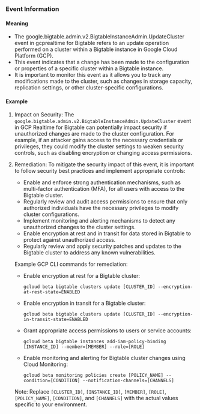 
### Event Information

#### Meaning

- The google.bigtable.admin.v2.BigtableInstanceAdmin.UpdateCluster event in gcprealtime for Bigtable refers to an update operation performed on a cluster within a Bigtable instance in Google Cloud Platform (GCP).
- This event indicates that a change has been made to the configuration or properties of a specific cluster within a Bigtable instance.
- It is important to monitor this event as it allows you to track any modifications made to the cluster, such as changes in storage capacity, replication settings, or other cluster-specific configurations.

#### Example

1. Impact on Security: The `google.bigtable.admin.v2.BigtableInstanceAdmin.UpdateCluster` event in GCP Realtime for Bigtable can potentially impact security if unauthorized changes are made to the cluster configuration. For example, if an attacker gains access to the necessary credentials or privileges, they could modify the cluster settings to weaken security controls, such as disabling encryption or changing access permissions.

2. Remediation: To mitigate the security impact of this event, it is important to follow security best practices and implement appropriate controls:

   - Enable and enforce strong authentication mechanisms, such as multi-factor authentication (MFA), for all users with access to the Bigtable cluster.
   - Regularly review and audit access permissions to ensure that only authorized individuals have the necessary privileges to modify cluster configurations.
   - Implement monitoring and alerting mechanisms to detect any unauthorized changes to the cluster settings.
   - Enable encryption at rest and in transit for data stored in Bigtable to protect against unauthorized access.
   - Regularly review and apply security patches and updates to the Bigtable cluster to address any known vulnerabilities.

   Example GCP CLI commands for remediation:

   - Enable encryption at rest for a Bigtable cluster:
     ```
     gcloud beta bigtable clusters update [CLUSTER_ID] --encryption-at-rest-state=ENABLED
     ```

   - Enable encryption in transit for a Bigtable cluster:
     ```
     gcloud beta bigtable clusters update [CLUSTER_ID] --encryption-in-transit-state=ENABLED
     ```

   - Grant appropriate access permissions to users or service accounts:
     ```
     gcloud beta bigtable instances add-iam-policy-binding [INSTANCE_ID] --member=[MEMBER] --role=[ROLE]
     ```

   - Enable monitoring and alerting for Bigtable cluster changes using Cloud Monitoring:
     ```
     gcloud beta monitoring policies create [POLICY_NAME] --condition=[CONDITION] --notification-channels=[CHANNELS]
     ```

   Note: Replace `[CLUSTER_ID]`, `[INSTANCE_ID]`, `[MEMBER]`, `[ROLE]`, `[POLICY_NAME]`, `[CONDITION]`, and `[CHANNELS]` with the actual values specific to your environment.

